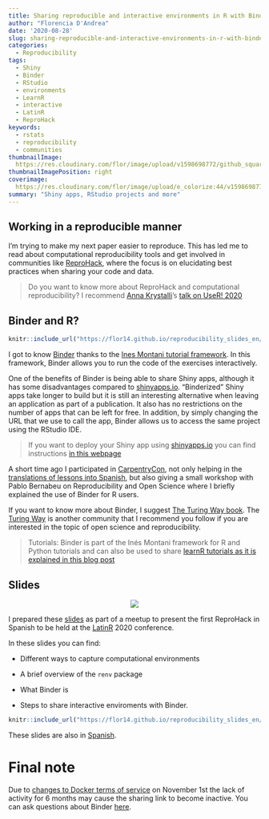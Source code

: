 ```yaml
---
title: Sharing reproducible and interactive environments in R with Binder
author: "Florencia D'Andrea"
date: '2020-08-28'
slug: sharing-reproducible-and-interactive-environments-in-r-with-binder.en-us
categories: 
  - Reproducibility
tags: 
  - Shiny
  - Binder
  - RStudio
  - environments
  - LearnR
  - interactive
  - LatinR
  - ReproHack
keywords:
  - rstats
  - reproducibility
  - communities
thumbnailImage: 
  https://res.cloudinary.com/flor/image/upload/v1598698772/github_squares_c9trzb.png
thumbnailImagePosition: right
coverimage:
  https://res.cloudinary.com/flor/image/upload/e_colorize:44/v1598698772/github_squares_c9trzb.png
summary: "Shiny apps, RStudio projects and more"
---
```


## Working in a reproducible manner

I'm trying to make my next paper easier to reproduce.
This has led me to read about computational reproducibility tools and get involved in communities like [ReproHack](https://twitter.com/ReproHack), where the focus is on elucidating best practices when sharing your code and data.

> Do you want to know more about ReproHack and computational reproducibility? I recommend [Anna Krystalli](https://twitter.com/annakrystalli)'s [talk on UseR! 2020](https://www.youtube.com/watch?v=KHMW8fV2NXo) 

## Binder and R?


```r
knitr::include_url("https://flor14.github.io/reproducibility_slides_en/binder_reproducible_environments.html#16")

```

I got to know [Binder](https://mybinder.readthedocs.io/en/latest/faq.html) thanks to the [Ines Montani tutorial framework](https://github.com/ines/course-starter-r). In this framework, Binder allows you to run the code of the exercises interactively. 

One of the benefits of Binder is being able to share Shiny apps, although it has some disadvantages compared to [shinyapps.io](shinyapps.io). "Binderized" Shiny apps take longer to build but it is still an interesting alternative when leaving an application as part of a publication. It also has no restrictions on the number of apps that can be left for free. In addition, by simply changing the URL that we use to call the app, Binder allows us to access the same project using the RStudio IDE.

> If you want to deploy your Shiny app using [shinyapps.io](shinyapps.io) you can find instructions [in this webpage](https://shiny.rstudio.com/articles/shinyapps.html#:~:text=Shinyapps.io%20is%20a%20platform,such%20as%20the%20RStudio%20IDE)


A short time ago I participated in [CarpentryCon](https://carpentrycon.org/), not only helping in the [translations of lessons into Spanish](https://carpentries.org/blog/2020/08/Hablamos/), but also giving a small workshop with Pablo Bernabeu on Reproducibility and Open Science where I briefly explained the use of Binder for R users.

If you want to know more about Binder, I suggest [The Turing Way book](https://the-turing-way.netlify.app/welcome). The [Turing Way](https://twitter.com/turingway) is another community that I recommend you follow if you are interested in the topic of open science and reproducibility.

> Tutorials: Binder is part of the Inés Montani framework for R and Python tutorials and can also be used to share [learnR tutorials as it is explained in this blog post](https://syoh.org/learnr-tutorial/)


## Slides

<center>
![](https://res.cloudinary.com/flor/image/upload/c_scale,w_460/v1599145015/charlaR_con_R_3_paoy3a.png)
</center>

I prepared these [slides](https://flor14.github.io/r_de_reproducibilidad/r_de_reproducibilidad.html#1) as part of a meetup to present the first ReproHack in Spanish to be held at the [LatinR](https://latin-r.com/en) 2020 conference.

In these slides you can find:

* Different ways to capture computational environments 

* A brief overview of the `renv` package

* What Binder is

* Steps to share interactive enviroments with Binder.


```r
knitr::include_url("https://flor14.github.io/reproducibility_slides_en/binder_reproducible_environments.html#21")

```

These slides are also in [Spanish](https://flor14.github.io/r_de_reproducibilidad/r_de_reproducibilidad.html#1).

# Final note

Due to [changes to Docker terms of service](https://www.docker.com/blog/scaling-docker-to-serve-millions-more-developers-network-egress/) on November 1st the lack of activity for 6 months may cause the sharing link to become inactive.
You can ask questions about Binder [here](discourse.jupyter.org).

